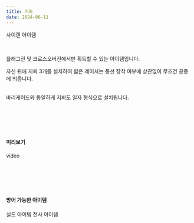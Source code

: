 ```yaml
---
title: 지뢰
date: 2024-06-11
---
```


<Sprite className="item" backgroundPosition="-10px -172px">사이렌 아이템</Sprite>

<br/>

플래그전 및 크로스오버전에서만 획득할 수 있는 아이템입니다.<br/>

자신 뒤에 지뢰 3개를 설치하여 밟은 레이서는 풍선 장착 여부에 상관없이 무조건 공중에 띄웁니다.

<br/>

<Division className="mdTip">
    <Paragraph className="mdTipText">바리케이드와 동일하게 지뢰도 일자 형식으로 설치됩니다.</Paragraph>
</Division>

<br/><br/><br/><br/>

#### 미리보기

<Division className="mdRatio">video</Division>

<br/><br/><br/><br/>

#### 방어 가능한 아이템

<Division className="mdFlex mdCg">
    <Sprite className="item" backgroundPosition="-244px -165px">실드 아이템</Sprite>
    <Sprite className="item" backgroundPosition="-87px -13px">천사 아이템</Sprite>
</Division>